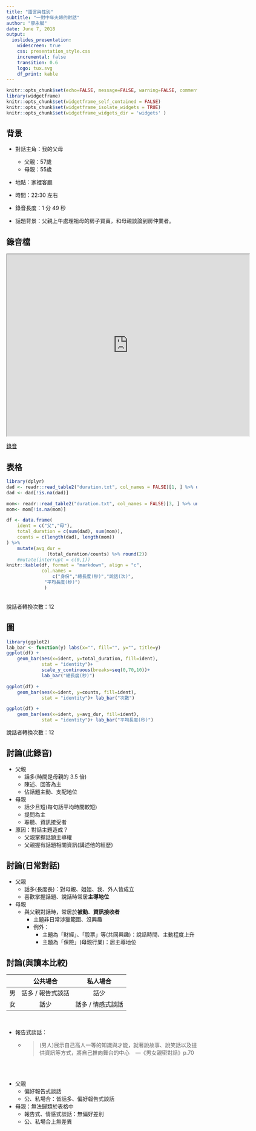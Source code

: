 ```yaml
---
title: "語言與性別"
subtitle: "一對中年夫婦的對話"
author: "廖永賦"
date: June 7, 2018
output:
  ioslides_presentation:
    widescreen: true
    css: presentation_style.css
    incremental: false
    transition: 0.6
    logo: tux.svg
    df_print: kable
---
```


```r
knitr::opts_chunk$set(echo=FALSE, message=FALSE, warning=FALSE, comment="")
library(widgetframe)
knitr::opts_chunk$set(widgetframe_self_contained = FALSE) 
knitr::opts_chunk$set(widgetframe_isolate_widgets = TRUE) 
knitr::opts_chunk$set(widgetframe_widgets_dir = 'widgets' )
```

背景
---------------------

- 對話主角：我的父母
    - 父親：57歲
    - 母親：55歲

- 地點：家裡客廳

- 時間：22:30 左右

- 錄音長度：1 分 49 秒

- 話題背景：父親上午處理祖母的房子買賣，和母親談論到房仲業者。


錄音檔
----------------------------------

<iframe src="https://drive.google.com/file/d/1rgyKmlQu0aW_5w4r6X8WVF1xqEwlAgmt/preview" width="640" height="480"></iframe>

[錄音](https://drive.google.com/file/d/1rgyKmlQu0aW_5w4r6X8WVF1xqEwlAgmt/view?usp=sharing){.small}

表格
--------------------

```r
library(dplyr)
dad <- readr::read_table2("duration.txt", col_names = FALSE)[1, ] %>% unlist() %>% unname()
dad <- dad[!is.na(dad)]

mom<- readr::read_table2("duration.txt", col_names = FALSE)[3, ] %>% unlist() %>% unname()
mom<- mom[!is.na(mom)]
```

```r
df <- data.frame(
    ident = c("父","母"),
    total_duration = c(sum(dad), sum(mom)),
    counts = c(length(dad), length(mom))
) %>% 
    mutate(avg_dur = 
               (total_duration/counts) %>% round(2))
    #mutate(interrupt = c(0,1)) 
knitr::kable(df, format = "markdown", align = "c",
             col.names =
                 c("身份","總長度(秒)","說話(次)",
              "平均長度(秒)")             
              )
```

<br>
[說話者轉換次數：12]{.grey}

圖
-------------------------------------
```r
library(ggplot2)
lab_bar <- function(y) labs(x="", fill="", y="", title=y)
ggplot(df) +
    geom_bar(aes(x=ident, y=total_duration, fill=ident), 
             stat = "identity")+ 
             scale_y_continuous(breaks=seq(0,70,10))+
             lab_bar("總長度(秒)")

ggplot(df) +
    geom_bar(aes(x=ident, y=counts, fill=ident), 
             stat = "identity")+ lab_bar("次數")

ggplot(df) +
    geom_bar(aes(x=ident, y=avg_dur, fill=ident), 
             stat = "identity")+ lab_bar("平均長度(秒)")
```

[說話者轉換次數：12]{.grey}


討論(此錄音)
---------------------------------

- 父親
    - 話多(時間是母親的 3.5 倍)
    - 陳述、回答為主
    - 佔話題主動、支配地位
- 母親
    - 話少且短(每句話平均時間較短)
    - 提問為主
    - 聆聽、資訊接受者
- 原因：對話主題造成？
    - 父親掌握話題主導權
    - 父親握有話題相關資訊(講述他的經歷)

討論(日常對話){.small}
---------------------------------

- 父親
    - 話多(長度長)：對母親、姐姐、我、外人皆成立
    - 喜歡掌握話題、說話時常居**主導地位**
- 母親
    - 與父親對話時，常居於**被動**、**資訊接收者**
        - 主題非日常涉獵範圍、沒興趣
        - 例外：
            - 主題為「財經」、「股票」等(共同興趣)：說話時間、主動程度上升
            - 主題為「保險」(母親行業)：居主導地位

討論(與讀本比較){.columns-2 .small}
---------------------------------

|    |      公共場合     |      私人場合     |
|:--:|:-----------------:|:-----------------:|
| 男 | 話多 / 報告式談話 |        話少       |
| 女 |        話少       | 話多 / 情感式談話 |

<br>

- 報告式談話：
    - > (男人)展示自己高人一等的知識與才能，就著說故事、說笑話以及提供資訊等方式，將自己推向舞台的中心 &nbsp;&nbsp;  ---《男女親密對話》p.70

<br><br>

- 父親
    - 偏好報告式談話
    - 公、私場合：皆話多、偏好報告式談話
- 母親：無法歸類於表格中
    - 報告式、情感式談話：無偏好差別
    - 公、私場合上無差異

